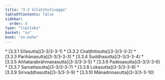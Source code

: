 ```yaml
---
title: "3.3 Sīlaṭṭhitivagga"
tableOfContents: false
sidebar:
  order: 4
type: "tipitaka"
basket: "su"
book: "sn-maha"
---
```



<DynamicBreadcrumb />



<TableOfContents book="sn-maha" section="3.3">
* [3.3.1 Sīlasutta](3-3/3-3-1)
* [3.3.2 Ciraṭṭhitisutta](3-3/3-3-2)
* [3.3.3 Parihānasutta](3-3/3-3-3)
* [3.3.4 Suddhasutta](3-3/3-3-4)
* [3.3.5 Aññatarabrāhmaṇasutta](3-3/3-3-5)
* [3.3.6 Padesasutta](3-3/3-3-6)
* [3.3.7 Samattasutta](3-3/3-3-7)
* [3.3.8 Lokasutta](3-3/3-3-8)
* [3.3.9 Sirivaḍḍhasutta](3-3/3-3-9)
* [3.3.10 Mānadinnasutta](3-3/3-3-10)
</TableOfContents>